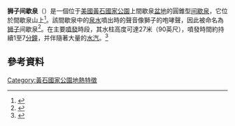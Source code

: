 {{Infobox hot spring
| name = 獅子間歇泉
| photo = LionGeyser-Jones1987.jpg
| photo_width = 
| photo_caption =
| name_origin = 
| location = 上間歇泉盆地,黃石國家公園, [[提頓縣_(懷俄明州)|懷俄明州 提頓縣]]
| lat_d = 44.4640243
| long_d = -110.8309603
| region = US-WY
| coords_ref = <ref name="rcn">{{cite rcn|9059|Lion Geyser}}</ref>
| elevation = {{convert|7405|ft}} <ref>{{cite gnis|1609391|Lion Geyser}}</ref>
| hot_spring_type = Cone geyser
| height = {{convert|90|ft|m}}
| duration = 7 分鐘
| frequency = 
| discharge = 
| temperature = {{convert|92.1|C|F}} <ref name="rcn"/>
| depth = 
| map = 
| map_caption = 
| map_width = 
}}

'''狮子间歇泉'''（{{lang-en|Lion Geyser}}）是一個位于[[美國|美國]][[黃石國家公園|黃石國家公園]]上間歇泉[[盆地|盆地]]的圓錐型[[间歇泉|间歇泉]]，它位於間歇泉山上<ref>{{cite web |title=Geyser Hill |publisher=Geyser Observation and Study Association |url=http://www.geyserstudy.org/searchresults.aspx?pParams=1&pField=ynp&pBasin=upper&pComplex=GEYSERHILL |accessdate=2013-11-30 |archive-date=2010-11-29 |archive-url=https://web.archive.org/web/20101129054231/http://geyserstudy.org/searchresults.aspx?pParams=1&pField=YNP&pBasin=UPPER&pComplex=GEYSERHILL |dead-url=no }}</ref>。該間歇泉中的[[泉水|泉水]]噴出時的聲音像獅子的咆哮聲，因此被命名為[[狮子|狮子]]间歇泉<ref name="lion">{{cite gosa|LION|Lion Geyser}}</ref>。在主要[[噴發|噴發]]時段，其水柱高度可達27米（90英尺），噴發時間約持續1至7[[分鐘|分鐘]]，并伴隨著大量的[[水汽|水汽]]。<ref>{{cite web |title=Lion Group of Geysers |publisher=National Park Service |url=http://www.nps.gov/archive/yell/tours/oldfaithful/liong.htm |accessdate=2013-11-30 |archive-date=2010-11-09 |archive-url=https://web.archive.org/web/20101109024838/http://www.nps.gov/archive/yell/tours/oldfaithful/liong.htm |dead-url=no }}</ref>

{{Gallery
|title=狮子间歇泉照片
|width=150
|lines=2
|file:LionGeyser-Keller1965.jpg|在1967年獅子间歇泉噴發
|file:Heart Spring and Lion Geyser in Yellowstone NP.jpg|獅子间歇泉後面為一個溫泉
}}

== 參考資料 ==
<references/>

[[Category:黃石國家公園地熱特徵|Category:黃石國家公園地熱特徵]]
